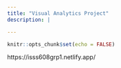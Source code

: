 ```yaml
---
title: "Visual Analytics Project"
description: |

---
```


```r
knitr::opts_chunk$set(echo = FALSE)
```
https://isss608grp1.netlify.app/